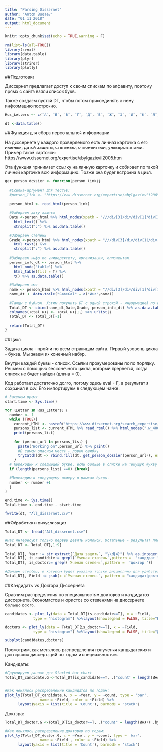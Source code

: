---
title: "Parsing Dissernet"
author: "Anton Bugaev"
date: "01 11 2018"
output: html_document
---

```{r setup, include=FALSE}
knitr::opts_chunk$set(echo = TRUE,warning = F)

rm(list=ls(all=TRUE)) 
library(rvest)
library(data.table)
library(plyr)
library(stringr)
library(plotly)
```

##Подготовка 

Диссернет предлагает доступ к своим спискам по алфавиту, поэтому прямо с сайта взяли список букв.

Также создаем пустой DT, чтобы потом присоединять к нему информацию построчно.

```{r}
Rus_Letters <- c("А", "Б", "В", "Г", "Д", "Е", "Ж", "З", "И", "К", "Л", "М", "Н", "О", "П", "Р", "С", "Т", "У", "Ф", "Х", "Ц", "Ч", "Ш", "Щ", "Э", "Ю", "Я")

dt <-data.table()
```

##Функция для сбора персональной информации

На диссернете у каждого проверяемого есть личная карточка с его именем, датой защиты, степенью, оппонентами, университетами.
Пример такой карточки: https://www.dissernet.org/expertise/abylgazievii2005.htm

Эта функция принимает ссылку на личную карточку и собирает по такой личной карточке всю информацию. Позже она будет встроена в цикл.

```{r}
get_person_dossier <- function(person_link){
  
  #Ссылка-аргумент для тестов:
  #person_link <- "https://www.dissernet.org/expertise/abylgazievii2005.htm"  
  
  person_html <- read_html(person_link)
  
  #Забираем дату защиты
  Date <-person_html %>% html_nodes(xpath = "///div[3]/div/div[1]/div[1]/div/div[2]/p[3]") %>% 
    html_text() %>% 
    strsplit(":") %>% as.data.table()
  
  #Забираем степень
  Grade <-person_html %>% html_nodes(xpath = "///div[3]/div/div[1]/div[1]/div/div[2]/p[2]") %>% 
    html_text() %>% 
    strsplit(":") %>% as.data.table()
  
  #Забираем инфо по университету, организации, оппонентам.
  person_info_dt <- person_html %>% 
    html_node("table") %>% 
    html_table(fill = T) %>% 
    t() %>% as.data.table()
  
  #Забираем имя
  name <- person_html %>% html_nodes(xpath = "//div[3]/div/div[1]/div[1]/div/b") %>% html_text() %>% gsub(pattern = "\n",replacement =" ")
  name_dt <- data.table("SomeCol" = c("Имя",name))
  
  #Танцы с бубном. Хотим получить DT с одной строкой - информацией по конкретному человеку. Такие DT будут складываться друг с другом в цикле.
  Total_DT <- cbind(name_dt,Date,Grade, person_info_dt) %>% as.data.table()
  colnames(Total_DT) <- Total_DT[1,] %>% unlist()
  Total_DT <- Total_DT[-1]
  
  return(Total_DT)
}


```

##Цикл

Задача цикла - пройти по всем страницам сайта.
Первый уровень цикла - буква. Мы знаем их конечный набор.

Внутри каждой буквы - список. Ссылки пронумерованы по по порядку. Решаем с помощью бесконечного цикла, который прервется, когда список не будет найден (длина = 0).

Код работает достаточно долго, потому здесь eval = F, а результат я сохранил в csv. Его  импортируем в следующем чанке.

```{r, eval = F}
# Засечем время
start.time <- Sys.time()

for (Letter in Rus_Letters) {
  number <- 1
  while (TRUE){
    current_HTML <- paste0("https://www.dissernet.org/search_expertise/",number,"/?&params[letter1]=",Letter)
    persons_list <- current_HTML %>% read_html() %>% html_nodes(".w_400 > b > a") %>% html_attr("href")
    print(persons_list)
    
    for (person_url in persons_list) {
      paste("Working on",person_url) %>% print()
      #В самом опасном месте - ловим ошибку
      tryCatch(dt <- rbind.fill(dt, get_person_dossier(person_url)), error = function(e) print("error") )
    }
  # Переходим к следующей букве, если больше в списке на текущую букву фамилий нет.  
  if (length(persons_list) ==0) {break}
    
  #Переходим к следующему номеру в рамках буквы.  
  number <- number +1
  }
}

end.time <- Sys.time()
Total.time <- end.time - start.time

fwrite(dt, "All_dissernet.csv")
```
##Обработка и визуализация

```{r}
Total_DT <- fread("All_dissernet.csv")

#Нас интересуют только первые девять колонок. Остальные - результат плохого форматирования при скачивании.
Total_DT <- Total_DT[,1:9]

Total_DT[, Year := str_extract(`Дата защиты`, "\\d{4}") %>% as.integer()]
Total_DT[, is_candidate:= grepl(`Ученая степень`,pattern =  "кандидат ")]
Total_DT[, is_doctor:= grepl(`Ученая степень`,pattern =  "доктор ")]

#Делаем столбец, в котором будет указана только дисциплина для удобства и лаконичности + чистит мусор
Total_DT[, Field := gsub(x =`Ученая степень`, pattern = "кандидат|доктор|наук| |\\(.*\\)|\\*" ,replacement = "") ]
```


##Кандидаты vs Доктора Диссернета

Сравним распределения по специальностям докторов и кандидатов диссернета. 
Экономистов и юристов со степенями на диссернете больше всего.

```{r}
candidates <- plot_ly(data = Total_DT[is_candidate==T], x = ~Field,
             type = "histogram") %>%layout(showlegend = FALSE, title="Кандидаты")

doctors <- plot_ly(data = Total_DT[is_doctor==T], x = ~Field,
             type = "histogram") %>%layout(showlegend = FALSE, title="Доктора")

subplot(candidates,doctors)
```

Посмотрим, как менялось распределения получения кандидатских и докторских диссертаций по годам и специальностям.

Кандидаты:
```{r}
#Группируем данные для Stacked bar chart
Total_DT_candidate.G <-Total_DT[is_candidate==T, .("count" = length(Имя)) ,by=.(Year, Field)][order(Year)]


#Как менялось распределение кандидатов по годам:
plot_ly(Total_DT_candidate.G, x = ~Year, y = ~count, type = 'bar', 
                name = ~Field, color = ~Field) %>%
      layout(yaxis = list(title = 'Count'), barmode = 'stack')
```

Доктора:
```{r}
Total_DT_doctor.G <-Total_DT[is_doctor==T, .("count" = length(Имя)) ,by=.(Year,Field)][order(Year)]

#Как менялось распределение докторов по годам:
plot_ly(Total_DT_doctor.G, x = ~Year, y = ~count, type = 'bar', 
                name = ~Field , color = ~Field) %>%
      layout(yaxis = list(title = 'Count'), barmode = 'stack')
```

